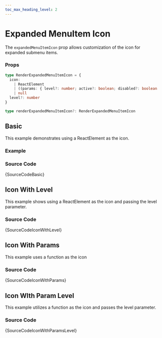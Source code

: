 ```yaml
---
toc_max_heading_level: 2
---
```



# Expanded MenuItem Icon

The `expandedMenuItemIcon` prop allows customization of the icon for expanded submenu items.

### Props

```ts noCopy
type RenderExpandedMenuItemIcon = {
  icon:
    | ReactElement
    | ((params: { level?: number; active?: boolean; disabled?: boolean }) => ReactElement | null)
    | null
  level?: number
}

type renderExpandedMenuItemIcon?: RenderExpandedMenuItemIcon
```

## Basic

This example demonstrates using a ReactElement as the icon.

### Example

<IframeWindow url='https://demos.themeselection.com/materio-mui-react-nextjs-admin-template/demo-1/en/menu-examples/horizontal-menu/menu/expanded-menu-item-icon/basic' />

### Source Code

<TsToJsCodeSnippet>{SourceCodeBasic}</TsToJsCodeSnippet>

## Icon With Level

This example shows using a ReactElement as the icon and passing the level parameter.

<IframeWindow url='https://demos.themeselection.com/materio-mui-react-nextjs-admin-template/demo-1/en/menu-examples/horizontal-menu/menu/expanded-menu-item-icon/icon-with-level' />

### Source Code

<TsToJsCodeSnippet>{SourceCodeIconWithLevel}</TsToJsCodeSnippet>

## Icon With Params

This example uses a function as the icon

<IframeWindow url='https://demos.themeselection.com/materio-mui-react-nextjs-admin-template/demo-1/en/menu-examples/horizontal-menu/menu/expanded-menu-item-icon/icon-with-param' />

### Source Code

<TsToJsCodeSnippet>{SourceCodeIconWithParams}</TsToJsCodeSnippet>

## Icon WIth Param Level

This example utilizes a function as the icon and passes the level parameter.

<IframeWindow url='https://demos.themeselection.com/materio-mui-react-nextjs-admin-template/demo-1/en/menu-examples/horizontal-menu/menu/expanded-menu-item-icon/icon-with-param-level' />

### Source Code

<TsToJsCodeSnippet>{SourceCodeIconWithParamsLevel}</TsToJsCodeSnippet>
